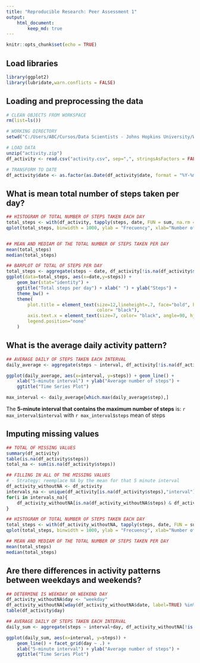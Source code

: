 ```yaml
---
title: "Reproducible Research: Peer Assessment 1"
output: 
    html_document:
        keep_md: true
---
```


```r
knitr::opts_chunk$set(echo = TRUE)
```

## Load libraries
```r
library(ggplot2)
library(lubridate,warn.conflicts = FALSE)
```


## Loading and preprocessing the data

```r

# CLEAN OBJECTS FROM WORKSPACE
rm(list=ls())

# WORKING DIRECTORY
setwd("C:/Users/ABC/Cursos/Data Scientists - Johns Hopkins University/WorkingDirectory_Curso/datasciencecoursera_repository/Course 5/Project_1/")

# LOAD DATA
unzip("activity.zip")
df_activity <- read.csv("activity.csv", sep=",", stringsAsFactors = FALSE, header = TRUE)

# TRANSFORM TO DATE
df_activity$date <- as.factor(as.Date(df_activity$date, format = "%Y-%m-%d"))

```



## What is mean total number of steps taken per day?

```r
## HISTOGRAM OF TOTAL NUMBER OF STEPS TAKEN EACH DAY 
total_steps <- with(df_activity, tapply(steps, date, FUN = sum, na.rm = TRUE))
qplot(total_steps, binwidth = 1000, ylab = "Frecuency", xlab="Number of steps per day")


## MEAN AND MEDIAM OF THE TOTAL NUMBER OF STEPS TAKEN PER DAY
mean(total_steps)
median(total_steps) 

```  


```r
## BARPLOT OF TOTAL OF STEPS PER DAY
total_steps <- aggregate(steps ~ date, df_activity[!is.na(df_activity$steps),], sum)
ggplot(data=total_steps, aes(x=date,y=steps)) + 
    geom_bar(stat="identity") + 
    ggtitle("Total steps per day") + xlab(" ") + ylab("Steps") +
    theme_bw() +
    theme(
        plot.title = element_text(size=12,lineheight=.7, face="bold", hjust = 0.5, vjust = -1.0, 
                                  color= "black"),
        axis.text.x = element_text(size=7, color= "black", angle=90, hjust = 1),
        legend.position="none"
    )  

```


## What is the average daily activity pattern?

```r
## AVERAGE DAILY OF STEPS TAKEN EACH INTERVAL
daily_average <- aggregate(steps ~ interval, df_activity[!is.na(df_activity$steps),], mean)

ggplot(daily_average, aes(x=interval, y=steps)) + geom_line() +
    xlab("5-minute interval") + ylab("Average number of steps") + 
    ggtitle("Time Series Plot")

```

```r
max_interval <- daily_average[which.max(daily_average$step),]
```

The **5-minute interval that contains the maximum number of steps** is: `r max_interval$interval` with `r max_interval$steps` mean of steps



## Imputing missing values

```r
## TOTAL OF MISSING VALUES
summary(df_activity)
table(is.na(df_activity$steps))
total_na <- sum(is.na(df_activity$steps))

## FILLING IN ALL OF THE MISSING VALUES
# - Strategy: reemplace NA by the mean for that 5 minute interval
df_activity_withoutNA <- df_activity
intervals_na <- unique(df_activity[is.na(df_activity$steps),"interval"])
for(i in intervals_na){
    df_activity_withoutNA[is.na(df_activity_withoutNA$steps) & df_activity_withoutNA$interval==i, ]$steps <- daily_average[daily_average$interval==i,]$steps
}

## HISTOGRAM OF TOTAL NUMBER OF STEPS TAKEN EACH DAY 
total_steps <- with(df_activity_withoutNA, tapply(steps, date, FUN = sum, na.rm = TRUE))
qplot(total_steps, binwidth = 1000, ylab = "Frecuency", xlab="Number of steps per day")

## MEAN AND MEDIAM OF THE TOTAL NUMBER OF STEPS TAKEN PER DAY
mean(total_steps)
median(total_steps) 

```  



## Are there differences in activity patterns between weekdays and weekends?

```r
## DETERMINE IS WEEKDAY OR WEEKEND DAY
df_activity_withoutNA$day <- "weekday"
df_activity_withoutNA[wday(df_activity_withoutNA$date, label=TRUE) %in% c("Sun","Sat"), ]$day <- "weekend"
table(df_activity$day)

## AVERAGE DAILY OF STEPS TAKEN EACH INTERVAL
daily_sum <- aggregate(steps ~ interval+day, df_activity_withoutNA[!is.na(df_activity_withoutNA$steps),], mean)

ggplot(daily_sum, aes(x=interval, y=steps)) + 
    geom_line() + facet_grid(day ~ .) + 
    xlab("5-minute interval") + ylab("Average number of steps") + 
    ggtitle("Time Series Plot")

```
